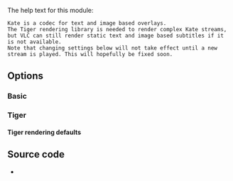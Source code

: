 {{Module|name=kate|type=Access demux|first_version=0.9.0|description=[[Kate]] overlay decoder|sc=kate}}

The help text for this module:
<pre>
Kate is a codec for text and image based overlays.
The Tiger rendering library is needed to render complex Kate streams, but VLC can still render static text and image based subtitles if it is not available.
Note that changing settings below will not take effect until a new stream is played. This will hopefully be fixed soon.
</pre>

== Options ==
=== Basic ===
{{Option
|name=kate-formatted
|value=boolean
|default=enabled
|description=Kate streams allow for text formatting. VLC partly implements this, but you can choose to disable all formatting. Note that this has no effect if rendering via Tiger is enabled
}}

=== Tiger ===
{{Option
|name=kate-use-tiger
|value=boolean
|default=enabled
|description=Kate streams can be rendered using the Tiger library. Disabling this will only render static text and bitmap based streams
}}
{{Option
|name=kate-tiger-quality
|value=float
|min=0.0f
|max=1.0f
|default=1.0
|description=Select rendering quality, at the expense of speed. 0 is fastest, 1 is highest quality
}}

==== Tiger rendering defaults ====
{{Option
|name=kate-tiger-default-font-desc
|value=string
|description=Which font description to use if the Kate stream does not specify particular font parameters (name, size, etc) to use. A blank name (default) will let Tiger choose font parameters where appropriate
}}
{{Option
|name=kate-tiger-default-font-effect
|value=integer
|default=0
|description=Add a font effect to text to improve readability against different backgrounds
}}
{{Option
|name=kate-tiger-default-font-effect-strength
|value=float
|min=0.0f
|max=1.0f
|default=0.5
|description=How pronounced to make the chosen font effect (effect dependent)
}}
{{Option
|name=kate-tiger-default-font-color
|value=integer
|default=0x00ffffff (white)
|description=Default font color to use if the Kate stream does not specify a particular font color to use
}}
{{Option
|name=kate-tiger-default-font-alpha
|value=integer
|min=0x00
|max=0xff
|default=0xff
|description=Transparency of the default font color if the Kate stream does not specify a particular font color to use (0x00 is fully transparent, 0xff is fully opaque)
}}
{{Option
|name=kate-tiger-default-background-color
|value=integer
|default=0x00ffffff (white)
|description=Default background color if the Kate stream does not specify a background color to use
}}
{{Option
|name=kate-tiger-default-background-alpha
|value=integer
|min=0x00
|max=0xff
|default=0x00
|description=Transparency of the default background color if the Kate stream does not specify a particular background color to use (0x00 is fully transparent, 0xff is fully opaque)
}} 

== Source code ==
* {{VLCSourceFile|modules/codec/kate.c}}